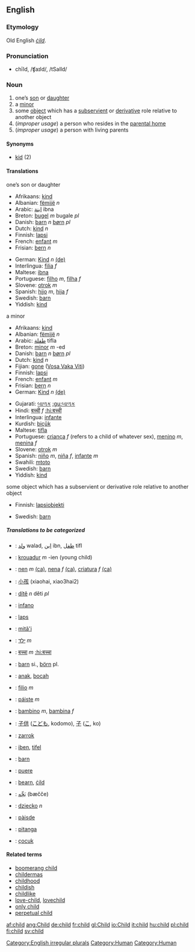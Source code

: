 ==English==

===Etymology===
Old English ''[[cild|ċild]]''.

===Pronunciation===
*chīld, /ʧaɪld/, /tSaIld/

===Noun===
[[Category:English irregular plurals]]
{{en-noun2|'''child'''|'''[[children]] '''or, obsolete,''' [[childer]]'''}}

#[[Category:Human]] one’s [[son]] or [[daughter]]
#[[Category:Human]] a [[minor]]
#some [[object]] which has a [[subservient]] or [[derivative]] role relative to another object
#(''improper usage'') a person who resides in the [[parental home]]
#(''improper usage'') a person with living parents

====Synonyms====
*[[kid]] (2)

====Translations====
;one’s son or daughter
{{top}}
*Afrikaans: [[kind]]
*Albanian: [[fëmijë]] ''n''
*Arabic: [[ابنة]] ibna
*Breton: [[bugel]] ''m'' bugale ''pl''
*Danish: [[barn]] ''n'' [[børn]] ''pl''
*Dutch: [[kind]] ''n''
*Finnish: [[lapsi]]
*French: [[enfant]] ''m''
*Frisian: [[bern]] ''n''
{{mid}}
*German: [[Kind]] ''n'' [[:de:Kind|(de)]]
*Interlingua: [[filia]] ''f''
*Maltese: [[ibna]]
*Portuguese: [[filho]] ''m'', [[filha]] ''f''
*Slovene: [[otrok]] ''m''
*Spanish: [[hijo]] ''m'', [[hija]] ''f''
*Swedish: [[barn]]
*Yiddish: [[kind]]
{{bottom}}

;a minor
{{top}}
*Afrikaans: [[kind]]
*Albanian: [[fëmijë]] ''n''
*Arabic: [[طفلة]] tifla
*Breton: [[minor]] ''m'' -ed
*Danish: [[barn]] ''n'' [[børn]] ''pl''
*Dutch: [[kind]] ''n''
*Fijian: [[gone]] ([[:fj:gone|Vosa Vaka Viti]])
*Finnish: [[lapsi]]
*French: [[enfant]] ''m''
*Frisian: [[bern]] ''n''
*German: [[Kind]] ''n'' [[:de:Kind|(de)]]
{{mid}}
*Gujarati: [[બાળક]] [[:gu:બાળક]]
*Hindi: [[बच्ची]] ''f'' [[:hi:बच्ची]]
*Interlingua: [[infante]]
*Kurdish: [[biçûk]]
*Maltese: [[tifla]]
*Portuguese: [[criança]] ''f'' (refers to a child of whatever sex), [[menino]] ''m'', [[menina]] ''f''
*Slovene: [[otrok]] ''m''
*Spanish: [[niño]] ''m'', [[niña]] ''f'', [[infante]] ''m''
*Swahili: [[mtoto]]
*Swedish: [[barn]]
*Yiddish: [[kind]]
{{bottom}}

;some object which has a subservient or derivative role relative to another object
{{top}}
*Finnish: [[lapsiobjekti]]
{{mid}}
*Swedish: [[barn]]
{{bottom}}

<!--;a person who resides in the parental home
{{top}}
{{mid}}
{{bottom}}

;a person with living parents
{{top}}
{{mid}}
{{bottom}}
-->
=====Translations to be categorized=====
{{checktrans}}

*{{ttbc|Arabic}}: [[ولد]] walad, [[ابن]] ibn, [[طفل]] tifl
*{{ttbc|Breton}}: [[krouadur]] ''m'' -ien (young child)
*{{ttbc|Catalan}}: [[nen]] ''m'' [[:ca:nen|(ca)]], [[nena]] ''f'' [[:ca:nena|(ca)]], [[criatura]] ''f'' [[:ca:criatura|(ca)]]
*{{ttbc|Chinese}}: [[小孩]] (xiaohai, xiao3hai2)
*{{ttbc|Czech}}: [[dítě]] ''n'' děti ''pl''
*{{ttbc|Esperanto}}: [[infano]]
*{{ttbc|Estonian}}: [[laps]]
*{{ttbc|Guaraní}}: [[mitã'i]]
*{{ttbc|Hebrew}}: [[ילד]] ''m''
*{{ttbc|Hindi}}: [[बच्चा]] ''m'' [[:hi:बच्चा]]
*{{ttbc|Icelandic}}: [[barn]] si., [[börn]] pl.
*{{ttbc|Indonesian}}: [[anak]], [[bocah]]
*{{ttbc|Interlingua}}: [[filio]] ''m''

*{{ttbc|Irish}}: [[páiste]] ''m''
*{{ttbc|Italian}}: [[bambino]] ''m'', [[bambina]] ''f''
*{{ttbc|Japanese}}: [[子供]] ([[こども]], kodomo), [[子]] ([[こ]], ko)
*{{ttbc|Kurdish}}: [[zarrok]]
*{{ttbc|Maltese}}: [[iben]], [[tifel]]
*{{ttbc|Norwegian}}: [[barn]]
*{{ttbc|Novial}}: [[puere]]
*{{ttbc|Old English}}: [[bearn]], [[cild|ċild]]
*{{ttbc|Persian}}: [[بَچِّه]] (bæčče)
*{{ttbc|Polish}}: [[dziecko]] ''n''
*{{ttbc|Scottish Gaelic}}: [[pàisde]]
*{{ttbc|Tupinambá}}: [[pitanga]]
*{{ttbc|Turkish}}: [[çocuk]]


====Related terms====
*[[boomerang child]]
*[[childermas]]
*[[childhood]]
*[[childish]]
*[[childlike]]
*[[love-child]], [[lovechild]]
*[[only child]]
*[[perpetual child]]

[[af:child]]
[[ang:Child]]
[[de:child]]
[[fr:child]]
[[gl:Child]]
[[io:Child]]
[[it:child]]
[[hu:child]]
[[pl:child]]
[[fi:child]]
[[sv:child]]